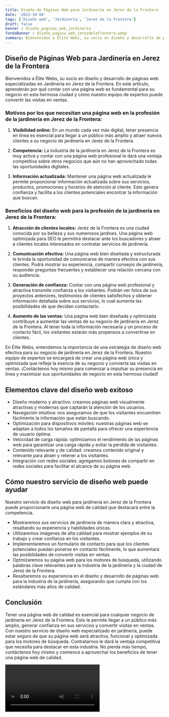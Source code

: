 ```yaml
---
title: Diseño de Páginas Web para Jardinería en Jerez de la Frontera
date: '2023-10-04'
tags: ['Diseño web', 'Jardinería', 'Jerez de la Frontera']
draft: false
banner : diseño_paginas_web_jardinería
fondoBanner : diseño_pagina_web_jerezdelafrontera.webp
summary: Bienvenidos a Élite Webs, su socio en diseño y desarrollo de páginas web especializadas en Jardinería en Jerez de la Frontera. En este artículo, aprenderán por qué contar con una página web es fundamental para su negocio en esta hermosa ciudad y cómo nuestro equipo de expertos puede convertir las visitas en ventas.
---
```


## Diseño de Páginas Web para Jardinería en Jerez de la Frontera

Bienvenidos a Élite Webs, su socio en diseño y desarrollo de páginas web especializadas en Jardinería en Jerez de la Frontera. En este artículo, aprenderán por qué contar con una página web es fundamental para su negocio en esta hermosa ciudad y cómo nuestro equipo de expertos puede convertir las visitas en ventas.

### Motivos por los que necesitan una página web en la profesión de la jardinería en Jerez de la Frontera:

1. **Visibilidad online:** En un mundo cada vez más digital, tener presencia en línea es esencial para llegar a un público más amplio y atraer nuevos clientes a su negocio de jardinería en Jerez de la Frontera.

2. **Competencia:** La industria de la jardinería en Jerez de la Frontera es muy activa y contar con una página web profesional le dará una ventaja competitiva sobre otros negocios que aún no han aprovechado todas las oportunidades digitales.

3. **Información actualizada:** Mantener una página web actualizada le permite proporcionar información actualizada sobre sus servicios, productos, promociones y horarios de atención al cliente. Esto genera confianza y facilita a los clientes potenciales encontrar la información que buscan.

### Beneficios del diseño web para la profesión de la jardinería en Jerez de la Frontera:

1. **Atracción de clientes locales:** Jerez de la Frontera es una ciudad conocida por su belleza y sus numerosos jardines. Una página web optimizada para SEO le permitirá destacar ante los buscadores y atraer a clientes locales interesados en contratar servicios de jardinería.

2. **Comunicación efectiva:** Una página web bien diseñada y estructurada le brinda la oportunidad de comunicarse de manera efectiva con sus clientes. Podrá mostrar su experiencia, compartir consejos de jardinería, responder preguntas frecuentes y establecer una relación cercana con su audiencia.

3. **Generación de confianza:** Contar con una página web profesional y atractiva transmite confianza a los visitantes. Podrán ver fotos de sus proyectos anteriores, testimonios de clientes satisfechos y obtener información detallada sobre sus servicios, lo cual aumenta las posibilidades de que decidan contactarlo.

4. **Aumento de las ventas:** Una página web bien diseñada y optimizada contribuye a aumentar las ventas de su negocio de jardinería en Jerez de la Frontera. Al tener toda la información necesaria y un proceso de contacto fácil, los visitantes estarán más propensos a convertirse en clientes.

En Élite Webs, entendemos la importancia de una estrategia de diseño web efectiva para su negocio de jardinería en Jerez de la Frontera. Nuestro equipo de expertos se encargará de crear una página web única y optimizada que refleje la esencia de su negocio y convierta las visitas en ventas. ¡Contáctenos hoy mismo para comenzar a impulsar su presencia en línea y maximizar sus oportunidades de negocio en esta hermosa ciudad!

<GifSeo />

<Cta />

## Elementos clave del diseño web exitoso

- Diseño moderno y atractivo: creamos páginas web visualmente atractivas y modernas que captarán la atención de los usuarios.
- Navegación intuitiva: nos aseguramos de que los visitantes encuentren fácilmente la información que están buscando.
- Optimización para dispositivos móviles: nuestras páginas web se adaptan a todos los tamaños de pantalla para ofrecer una experiencia de usuario óptima.
- Velocidad de carga rápida: optimizamos el rendimiento de las páginas web para garantizar una carga rápida y evitar la pérdida de visitantes.
- Contenido relevante y de calidad: creamos contenido original y relevante para atraer y retener a los visitantes.
- Integración con redes sociales: agregamos botones de compartir en redes sociales para facilitar el alcance de su página web.

## Cómo nuestro servicio de diseño web puede ayudar

Nuestro servicio de diseño web para jardinería en Jerez de la Frontera puede proporcionarle una página web de calidad que destacará entre la competencia. 

- Mostraremos sus servicios de jardinería de manera clara y atractiva, resaltando su experiencia y habilidades únicas.
- Utilizaremos imágenes de alta calidad para mostrar ejemplos de su trabajo y crear confianza en los visitantes.
- Implementaremos un formulario de contacto para que los clientes potenciales puedan ponerse en contacto fácilmente, lo que aumentará las posibilidades de convertir visitas en ventas.
- Optmizaremos su página web para los motores de búsqueda, utilizando palabras clave relevantes para la industria de la jardinería y la ciudad de Jerez de la Frontera.
- Resaltaremos su experiencia en el diseño y desarrollo de páginas web para la industria de la jardinería, asegurando que cumpla con los estándares más altos de calidad.

## Conclusión

Tener una página web de calidad es esencial para cualquier negocio de jardinería en Jerez de la Frontera. Esto le permite llegar a un público más amplio, generar confianza en sus servicios y convertir visitas en ventas. Con nuestro servicio de diseño web especializado en jardinería, puede estar seguro de que su página web será atractiva, funcional y optimizada para los motores de búsqueda. Contratarnos le dará la ventaja competitiva que necesita para destacar en esta industria. No pierda más tiempo, contáctenos hoy mismo y comience a aprovechar los beneficios de tener una página web de calidad.

<Video />

<CtaBot job='Jardinería' city='Jerez de la Frontera'/>

<Gmaps query='Jerez de la Frontera+españa+maps' />